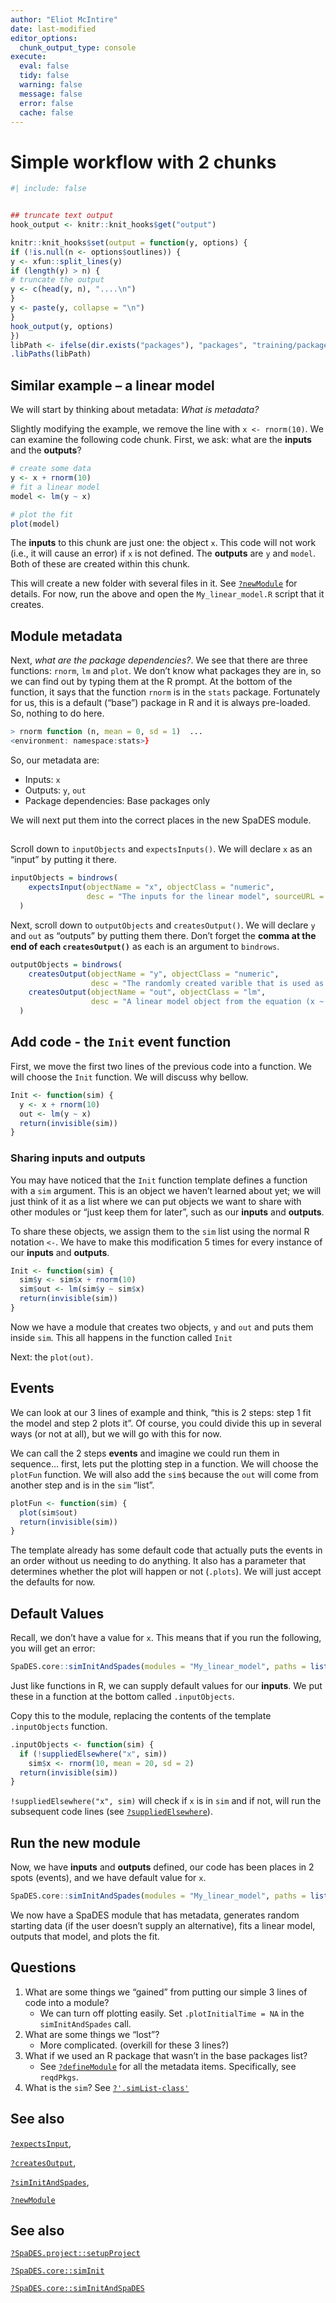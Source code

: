 ```yaml
---
author: "Eliot McIntire"
date: last-modified
editor_options:
  chunk_output_type: console
execute:
  eval: false
  tidy: false
  warning: false
  message: false
  error: false
  cache: false
---
```


# Simple workflow with 2 chunks

```r
#| include: false


## truncate text output
hook_output <- knitr::knit_hooks$get("output")

knitr::knit_hooks$set(output = function(y, options) {
if (!is.null(n <- options$outlines)) {
y <- xfun::split_lines(y)
if (length(y) > n) {
# truncate the output
y <- c(head(y, n), "....\n")
}
y <- paste(y, collapse = "\n")
}
hook_output(y, options)
})
libPath <- ifelse(dir.exists("packages"), "packages", "training/packages") # if run interactively vs knited
.libPaths(libPath)
```

## Similar example -- a linear model

We will start by thinking about metadata: *What is metadata?*

Slightly modifying the example, we remove the line with `x <- rnorm(10)`.
We can examine the following code chunk. First, we ask: what are the
**inputs** and the **outputs**?

```r
# create some data
y <- x + rnorm(10)
# fit a linear model
model <- lm(y ~ x)

# plot the fit
plot(model)
```

The **inputs** to this chunk are just one: the object `x`. This code
will not work (i.e., it will cause an error) if `x` is not defined. The
**outputs** are `y` and `model`. Both of these are created within this
chunk.



This will create a new folder with several files in it. See
[`?newModule`](https://rdrr.io/cran/SpaDES.core/man/newModule.html) for
details. For now, run the above and open the `My_linear_model.R` script
that it creates.

## Module metadata

Next, *what are the package dependencies?*. We see that there are three
functions: `rnorm`, `lm` and `plot`. We don't know what packages they
are in, so we can find out by typing them at the R prompt. At the bottom
of the function, it says that the function `rnorm` is in the `stats`
package. Fortunately for us, this is a default ("base") package in R and
it is always pre-loaded. So, nothing to do here.

```r
> rnorm function (n, mean = 0, sd = 1)  ... 
<environment: namespace:stats>}
```

So, our metadata are:

-   Inputs: `x`
-   Outputs: `y`, `out`
-   Package dependencies: Base packages only

We will next put them into the correct places in the new SpaDES module.

## 

Scroll down to `inputObjects` and `expectsInputs()`. We will declare `x`
as an "input" by putting it there.

```r
inputObjects = bindrows(
    expectsInput(objectName = "x", objectClass = "numeric", 
                 desc = "The inputs for the linear model", sourceURL = NA)
  )
```

Next, scroll down to `outputObjects` and `createsOutput()`. We will
declare `y` and `out` as "outputs" by putting them there. Don't forget
the **comma at the end of each `createsOutput()`** as each is an
argument to `bindrows`.

```r
outputObjects = bindrows(
    createsOutput(objectName = "y", objectClass = "numeric", 
                  desc = "The randomly created varible that is used as a response variable"),
    createsOutput(objectName = "out", objectClass = "lm", 
                  desc = "A linear model object from the equation (x ~ y)")
  )
```

## Add code - the `Init` event function

First, we move the first two lines of the previous code into a function.
We will choose the `Init` function. We will discuss why bellow.

```r
Init <- function(sim) {
  y <- x + rnorm(10)
  out <- lm(y ~ x)
  return(invisible(sim))
}
```

### Sharing inputs and outputs

You may have noticed that the `Init` function template defines a
function with a `sim` argument. This is an object we haven't learned
about yet; we will just think of it as a list where we can put objects
we want to share with other modules or "just keep them for later", such
as our **inputs** and **outputs**.

To share these objects, we assign them to the `sim` list using the
normal R notation `<-`. We have to make this modification 5 times for
every instance of our **inputs** and
**outputs**.<!--what do you mean 5 times?-->

```r
Init <- function(sim) {
  sim$y <- sim$x + rnorm(10)
  sim$out <- lm(sim$y ~ sim$x)
  return(invisible(sim))
}
```

Now we have a module that creates two objects, `y` and `out` and puts
them inside `sim`. This all happens in the function called `Init`
<!--maybe unnecessary?-->

Next: the `plot(out)`.

## Events

We can look at our 3 lines of example and think, "this is 2 steps: step
1 fit the model and step 2 plots it". Of course, you could divide this
up in several ways (or not at all), but we will go with this for now.

We can call the 2 steps **events** and imagine we could run them in
sequence... first, lets put the plotting step in a function. We will
choose the `plotFun` function. We will also add the `sim$` because the
`out` will come from another step and is in the `sim` "list".

```r
plotFun <- function(sim) {
  plot(sim$out)
  return(invisible(sim))
}
```

The template already has some default code that actually puts the events
in an order without us needing to do anything. It also has a parameter
that determines whether the plot will happen or not (`.plots`). We will
just accept the defaults for now.

## Default Values

Recall, we don't have a value for `x`. This means that if you run the
following, you will get an error:

```r
SpaDES.core::simInitAndSpades(modules = "My_linear_model", paths = list(modulePath = "tutos/NewModuleIntro"))
```

Just like functions in R, we can supply default values for our
**inputs**. We put these in a function at the bottom called
`.inputObjects`.

Copy this to the module, replacing the contents of the template
`.inputObjects` function.

```r
.inputObjects <- function(sim) {
  if (!suppliedElsewhere("x", sim))
    sim$x <- rnorm(10, mean = 20, sd = 2)
  return(invisible(sim))
}
```

`!suppliedElsewhere("x", sim)` will check if `x` is in `sim` and if not,
will run the subsequent code lines (see
[`?suppliedElsewhere`](https://rdrr.io/cran/SpaDES.core/man/suppliedElsewhere.html)).

## Run the new module

Now, we have **inputs** and **outputs** defined, our code has been
places in 2 spots (events), and we have default value for `x`.

```r
SpaDES.core::simInitAndSpades(modules = "My_linear_model", paths = list(modulePath = "tutos/NewModuleIntro"))
```

We now have a SpaDES module that has metadata, generates random starting
data (if the user doesn't supply an alternative), fits a linear model,
outputs that model, and plots the fit.

## Questions

1.  What are some things we "gained" from putting our simple 3 lines of
    code into a module?
    -   We can turn off plotting easily. Set `.plotInitialTime = NA` in
        the `simInitAndSpades` call.
2.  What are some things we "lost"?
    -   More complicated. (overkill for these 3 lines?)
3.  What if we used an R package that wasn't in the base packages list?
    -   See
        [`?defineModule`](https://rdrr.io/cran/SpaDES.core/man/defineModule.html)
        for all the metadata items. Specifically, see `reqdPkgs`.
4.  What is the `sim`? See
    [`?'.simList-class'`](https://rdrr.io/cran/SpaDES.core/man/simList-class.html)

## See also

[`?expectsInput`](https://rdrr.io/cran/SpaDES.core/man/expectsInput.html),

[`?createsOutput`](https://rdrr.io/cran/SpaDES.core/man/createsOutput.html),

[`?simInitAndSpades`](https://rdrr.io/cran/SpaDES.core/man/simInitAndSpades.html),

[`?newModule`](https://rdrr.io/cran/SpaDES.core/man/newModule.html)

## See also

[`?SpaDES.project::setupProject`](https://spades-project.predictiveecology.org/reference/setupProject.html)

[`?SpaDES.core::simInit`](https://rdrr.io/cran/SpaDES.core/man/simInit.html)

[`?SpaDES.core::simInitAndSpaDES`](https://rdrr.io/cran/SpaDES.core/man/simInitAndSpaDES.html)
